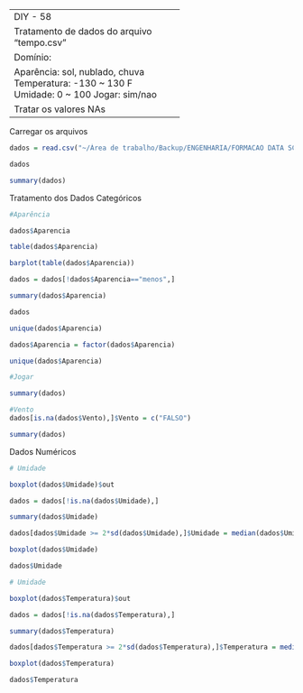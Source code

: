 ------------------------------------------
DIY - 58

Tratamento de dados do arquivo "tempo.csv"

Domínio:

Aparência: sol, nublado, chuva
Temperatura: -130 ~ 130 F
Umidade: 0 ~ 100
Jogar: sim/nao

Tratar os valores NAs
-----------------------------------------

Carregar os arquivos

```r

dados = read.csv("~/Área de trabalho/Backup/ENGENHARIA/FORMACAO DATA SCIENCE - Udemy/MATERIAIS/9.Pratica em R/dados/tempo.csv",sep = ";",header = TRUE, na.strings = "",stringsAsFactors = TRUE) 

dados

summary(dados)

```

Tratamento dos Dados Categóricos

```r
#Aparência

dados$Aparencia

table(dados$Aparencia)

barplot(table(dados$Aparencia))

dados = dados[!dados$Aparencia=="menos",]

summary(dados$Aparencia)

dados

unique(dados$Aparencia)

dados$Aparencia = factor(dados$Aparencia)

unique(dados$Aparencia)
```

```r

#Jogar

summary(dados)
```

```r
#Vento
dados[is.na(dados$Vento),]$Vento = c("FALSO")

summary(dados)
```


Dados Numéricos


```r

# Umidade

boxplot(dados$Umidade)$out

dados = dados[!is.na(dados$Umidade),]

summary(dados$Umidade)

dados[dados$Umidade >= 2*sd(dados$Umidade),]$Umidade = median(dados$Umidade)

boxplot(dados$Umidade)

dados$Umidade
```

```r

# Umidade

boxplot(dados$Temperatura)$out

dados = dados[!is.na(dados$Temperatura),]

summary(dados$Temperatura)

dados[dados$Temperatura >= 2*sd(dados$Temperatura),]$Temperatura = median(dados$Temperatura)

boxplot(dados$Temperatura)

dados$Temperatura
```

